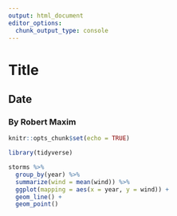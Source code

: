 ```yaml
---
output: html_document
editor_options: 
  chunk_output_type: console
---
```


# Title

## Date

### By Robert Maxim

```r
knitr::opts_chunk$set(echo = TRUE)
```

```r
library(tidyverse)
```


```r
storms %>%
  group_by(year) %>%
  summarize(wind = mean(wind)) %>%
  ggplot(mapping = aes(x = year, y = wind)) +
  geom_line() +
  geom_point()
```